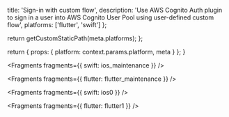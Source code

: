 
  title: 'Sign-in with custom flow',
  description:
    'Use AWS Cognito Auth plugin to sign in a user into AWS Cognito User Pool using user-defined custom flow',
  platforms: ['flutter', 'swift']
};

  return getCustomStaticPath(meta.platforms);
};

  return {
    props: {
      platform: context.params.platform,
      meta
    }
  };
}


<Fragments fragments={{ swift: ios_maintenance }} />


<Fragments fragments={{ flutter: flutter_maintenance }} />


<Fragments fragments={{ swift: ios0 }} />


<Fragments fragments={{ flutter: flutter1 }} />
